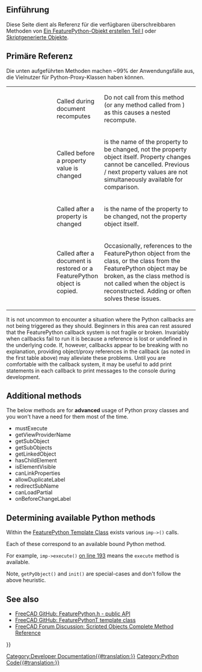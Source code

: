 <languages/>

{{TOCright}}

<span id="Introduction"></span>
==Einführung==

Diese Seite dient als Referenz für die verfügbaren überschreibbaren Methoden von [[Create_a_FeaturePython_object_part_I/de|Ein FeaturePython-Objekt erstellen Teil I]] oder [[Scripted_objects/de|Skriptgenerierte Objekte]].

==Primäre Referenz==
Die unten aufgeführten Methoden machen ~99% der Anwendungsfälle aus, die Vielnutzer für Python-Proxy-Klassen haben können.

{| class="wikitable" cellpadding="5px" width="100%"
|style="width:25%" | {{incode|execute(self, obj)}}
|style="width:25%" | Called during document recomputes
|style="width:50%" | Do not call {{incode|recompute()}} from this method (or any method called from {{incode|execute()}}) as this causes a nested recompute.
|-
| {{incode|onBeforeChange(self, obj, prop)}}
| Called before a property value is changed
| {{incode|prop}} is the name of the property to be changed, not the property object itself. Property changes cannot be cancelled.  Previous / next property values are not simultaneously available for comparison.
|-
| {{incode|onChanged(self, obj, prop)}}
| Called after a property is changed
| {{incode|prop}} is the name of the property to be changed, not the property object itself.
|-
| {{Incode|onDocumentRestored(self, obj)}}
| Called after a document is restored or a FeaturePython object is copied.
| Occasionally, references to the FeaturePython object from the class, or the class from the FeaturePython object may be broken, as the class {{incode|__init__()}} method is not called when the object is reconstructed. Adding {{incode|self.Object <nowiki>=</nowiki> obj}} or {{incode|obj.Proxy <nowiki>=</nowiki> self}} often solves these issues.
|}

It is not uncommon to encounter a situation where the Python callbacks are not being triggered as they should. Beginners in this area can rest assured that the FeaturePython callback system is not fragile or broken. Invariably when callbacks fail to run it is because a reference is lost or undefined in the underlying code. If, however, callbacks appear to be breaking with no explanation, providing object/proxy references in the {{incode|onDocumentRestored()}} callback (as noted in the first table above) may alleviate these problems. Until you are comfortable with the callback system, it may be useful to add print statements in each callback to print messages to the console during development.

==Additional methods==
The below methods are for '''advanced''' usage of Python proxy classes and you won't have a need for them  most of the time.

* mustExecute
* getViewProviderName
* getSubObject
* getSubObjects
* getLinkedObject
* hasChildElement
* isElementVisible
* canLinkProperties
* allowDuplicateLabel
* redirectSubName
* canLoadPartial
* onBeforeChangeLabel

==Determining available Python methods==
Within the [https://github.com/FreeCAD/FreeCAD/blob/76e74294894bbce46d006e149315c6274d206278/src/App/FeaturePython.h#L161-L351 FeaturePython Template Class] exists various <code>imp-><method name>()</code> calls.

Each of these correspond to an available bound Python method.

For example, <code>imp->execute()</code> [https://github.com/FreeCAD/FreeCAD/blob/76e74294894bbce46d006e149315c6274d206278/src/App/FeaturePython.h#L193 on line 193] means the <code>execute</code> method is available.

Note, <code>getPyObject()</code> and <code>init()</code> are special-cases and don't follow the above heuristic.

==See also==

* [https://github.com/FreeCAD/FreeCAD/blob/76e74294894bbce46d006e149315c6274d206278/src/App/FeaturePython.h#L44-L86 FreeCAD GitHub: FeaturePython.h - public API]
* [https://github.com/FreeCAD/FreeCAD/blob/76e74294894bbce46d006e149315c6274d206278/src/App/FeaturePython.h#L167 FreeCAD GitHub: FeaturePythonT template class]
* [https://forum.freecadweb.org/viewtopic.php?f=22&t=49194 FreeCAD Forum Discussion: Scripted Objects Complete Method Reference]


{{Powerdocnavi{{#translation:}}}}
[[Category:Developer Documentation{{#translation:}}]]
[[Category:Python Code{{#translation:}}]]
{{clear}}